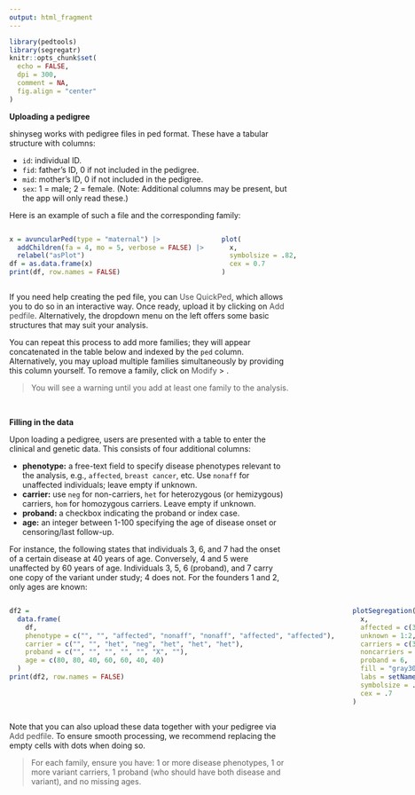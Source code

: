 ```yaml
---
output: html_fragment
---
```


<!-- pedigreeBox.html is generated from pedigreeBox.Rmd. Please edit that file -->

```r
library(pedtools)
library(segregatr)
knitr::opts_chunk$set(
  echo = FALSE,
  dpi = 300,
  comment = NA,
  fig.align = "center"
)
```

**Uploading a pedigree**

shinyseg works with pedigree files in ped format. These have a tabular structure with columns:

-   `id`: individual ID.
-   `fid`: father's ID, 0 if not included in the pedigree.
-   `mid`: mother's ID, 0 if not included in the pedigree.
-   `sex`: 1 = male; 2 = female.
    (Note: Additional columns may be present, but the app will only read these.)

Here is an example of such a file and the corresponding family:

:::: {style="display:flex;"}

::: {}
```r
x = avuncularPed(type = "maternal") |>
  addChildren(fa = 4, mo = 5, verbose = FALSE) |>
  relabel("asPlot")
df = as.data.frame(x)
print(df, row.names = FALSE)
```
:::

::: {style="margin-left: 2rem;"}
```r
plot(
  x,
  symbolsize = .82,
  cex = 0.7
)
```
:::

::::

If you need help creating the ped file, you can [<i class='fa-solid fa-globe fa-fw'></i>Use QuickPed]{style="color:#4e4e4e;"}, which allows you to do so in an interactive way. Once ready, upload it by clicking on [<i class='fa-solid fa-file-import fa-fw'></i>Add pedfile]{style="color:#4e4e4e;"}. Alternatively, the dropdown menu on the left offers some basic structures that may suit your analysis.

You can repeat this process to add more families; they will appear concatenated in the table below and indexed by the `ped` column. Alternatively, you may upload multiple families simultaneously by providing this column yourself. To remove a family, click on [<i class='fa-solid fa-person-digging fa-fw'></i>Modify]{style="color:#4e4e4e;"} > [<i class='fa-solid fa-users-slash fa-fw'></i>]{style="color:#4e4e4e;"}.

> <i class='fa fa-triangle-exclamation fa-fw' style='color:#db1f48'></i> You will see a warning until you add at least one family to the analysis.

<br>

**Filling in the data**

Upon loading a pedigree, users are presented with a table to enter the clinical and genetic data. This consists of four additional columns:

-   **phenotype:** a free-text field to specify disease phenotypes relevant to the analysis, e.g., `affected`, `breast cancer`, etc. Use `nonaff` for unaffected individuals; leave empty if unknown.
-   **carrier:** use `neg` for non-carriers, `het` for heterozygous (or hemizygous) carriers, `hom` for homozygous carriers. Leave empty if unknown.
-   **proband:** a checkbox indicating the proband or index case.
-   **age:** an integer between 1-100 specifying the age of disease onset or censoring/last follow-up.

For instance, the following states that individuals 3, 6, and 7 had the onset of a certain disease at 40 years of age. Conversely, 4 and 5 were unaffected by 60 years of age. Individuals 3, 5, 6 (proband), and 7 carry one copy of the variant under study; 4 does not. For the founders 1 and 2, only ages are known:

::: {style="display:flex;"}
<div>

```r
df2 =
  data.frame(
    df,
    phenotype = c("", "", "affected", "nonaff", "nonaff", "affected", "affected"),
    carrier = c("", "", "het", "neg", "het", "het", "het"),
    proband = c("", "", "", "", "", "X", ""),
    age = c(80, 80, 40, 60, 60, 40, 40)
  )
print(df2, row.names = FALSE)
```

</div>

::: {style="margin-left: 2rem;"}
```r
plotSegregation(
  x,
  affected = c(3, 6, 7),
  unknown = 1:2,
  carriers = c(3, 5, 6, 7),
  noncarriers = 4,
  proband = 6,
  fill = "gray30",
  labs = setNames(seq(pedsize(x)), c(80, 80, 40, 60, 60, 40, 40)),
  symbolsize = .82,
  cex = .7
)
```
:::
:::

Note that you can also upload these data together with your pedigree via [<i class='fa-solid fa-file-import fa-fw'></i>Add pedfile]{style="color:#4e4e4e;"}. To ensure smooth processing, we recommend replacing the empty cells with dots when doing so.

> <i class='fa fa-triangle-exclamation fa-fw' style='color:#db1f48'></i> For each family, ensure you have: 1 or more disease phenotypes, 1 or more variant carriers, 1 proband (who should have both disease and variant), and no missing ages.
